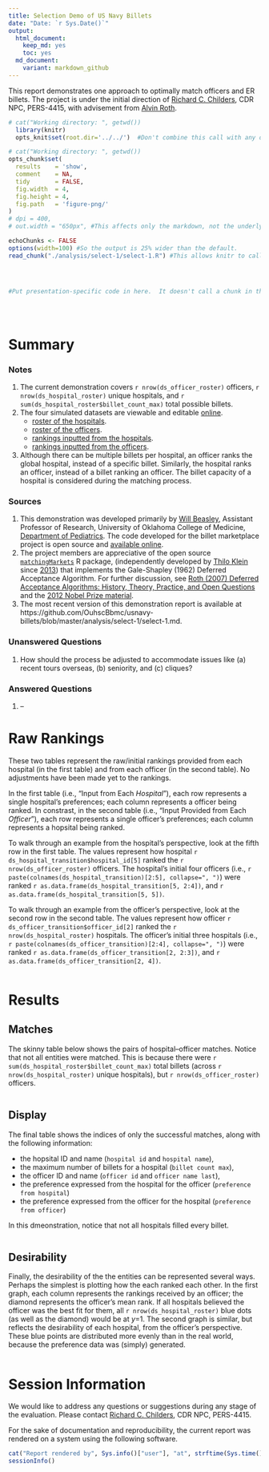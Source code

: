 ```yaml
---
title: Selection Demo of US Navy Billets
date: "Date: `r Sys.Date()`"
output:
  html_document:
    keep_md: yes
    toc: yes
  md_document:
    variant: markdown_github
---
```


This report demonstrates one approach to optimally match officers and ER billets.  The project is under the initial direction of [Richard C. Childers](mailto:richard.childers@navy.mil), CDR NPC, PERS-4415, with advisement from [Alvin Roth](http://web.stanford.edu/~alroth/).

<!--  Set the working directory to the repository's base directory; this assumes the report is nested inside of two directories.-->
```r
# cat("Working directory: ", getwd())
  library(knitr)
  opts_knit$set(root.dir='../../')  #Don't combine this call with any other chunk -especially one that uses file paths.
```

<!-- Set the report-wide options, and point to the external code file. -->
```r
# cat("Working directory: ", getwd())
opts_chunk$set(
  results    = 'show', 
  comment    = NA, 
  tidy       = FALSE,
  fig.width  = 4, 
  fig.height = 4, 
  fig.path   = 'figure-png/'
)
# dpi = 400,
# out.width = "650px", #This affects only the markdown, not the underlying png file.  The height will be scaled appropriately.

echoChunks <- FALSE
options(width=100) #So the output is 25% wider than the default.
read_chunk("./analysis/select-1/select-1.R") #This allows knitr to call chunks tagged in the underlying *.R file.
```

<!-- Load the sources.  Suppress the output when loading sources. --> 
```r
```

<!-- Load 'sourced' R files.  Suppress the output when loading packages. --> 
```r
```

<!-- Load any global functions and variables declared in the R file.  Suppress the output. --> 
```r
```

<!-- Declare any global functions specific to a Rmd output.  Suppress the output. --> 
```r
#Put presentation-specific code in here.  It doesn't call a chunk in the codebehind file.
```

<!-- Load the datasets.   -->
```r
```

<!-- Tweak the datasets.   -->
```r
```

```r
```

Summary
===========================================

### Notes 
1. The current demonstration covers `r nrow(ds_officer_roster)` officers, `r nrow(ds_hospital_roster)` unique hospitals, and `r sum(ds_hospital_roster$billet_count_max)` total possible billets.  
1. The four simulated datasets are viewable and editable [online](https://github.com/OuhscBbmc/usnavy-billets/tree/master/data-phi-free).
    * [roster of the hospitals](https://github.com/OuhscBbmc/usnavy-billets/blob/master/data-phi-free/raw/hospital-roster.csv).
    * [roster of the officers](https://github.com/OuhscBbmc/usnavy-billets/blob/master/data-phi-free/raw/officer-roster.csv).
    * [rankings inputted from the hospitals](https://github.com/OuhscBbmc/usnavy-billets/blob/master/data-phi-free/derived/hospital.csv).
    * [rankings inputted from the officers](https://github.com/OuhscBbmc/usnavy-billets/blob/master/data-phi-free/derived/officer.csv).
1. Although there can be multiple billets per hospital, an officer ranks the global hospital, instead of a specific billet.  Similarly, the hospital ranks an officer, instead of a billet ranking an officer.  The billet capacity of a hospital is considered during the matching process.

### Sources
1. This demonstration was developed primarily by [Will Beasley](http://ouhsc.edu/bbmc/team/), Assistant Professor of Research, University of Oklahoma College of Medicine, [Department of Pediatrics](http://www.oumedicine.com/pediatrics).  The code developed for the billet marketplace project is open source and [available online](https://github.com/OuhscBbmc/usnavy-billets).  
1. The project members are appreciative of the open source [`matchingMarkets`](https://cran.r-project.org/package=matchingMarkets) R package, (independently developed by [Thilo Klein](https://github.com/thiloklein) since [2013](https://github.com/thiloklein/matchingMarkets/commits/master)) that implements the Gale-Shapley (1962) Deferred Acceptance Algorithm. For further discussion, see [Roth (2007) Deferred Acceptance Algorithms: History, Theory, Practice, and
Open Questions](https://dash.harvard.edu/bitstream/handle/1/2579651/Roth_Deferred%20Acceptance.pdf) and the [2012 Nobel Prize material](http://www.nobelprize.org/nobel_prizes/economic-sciences/laureates/2012/press.html).
1. The most recent version of this demonstration report is available at https://github.com/OuhscBbmc/usnavy-billets/blob/master/analysis/select-1/select-1.md.

### Unanswered Questions

1. How should the process be adjusted to accommodate issues like (a) recent tours overseas, (b) seniority, and (c) cliques?

### Answered Questions

 1. --

# Raw Rankings

These two tables represent the raw/initial rankings provided from each hospital (in the first table) and from each officer (in the second table).  No adjustments have been made yet to the rankings.

In the first table (i.e., "Input from Each *Hospital*"), each row represents a single hospital's preferences; each column represents a officer being ranked.  In constrast, in the second table (i.e., "Input Provided from Each *Officer*"), each row represents a single officer's preferences; each column represents a hopsital being ranked.

To walk through an example from the hospital's perspective, look at the fifth row in the first table.  The values represent how hospital ```r ds_hospital_transition$hospital_id[5]``` ranked the `r nrow(ds_officer_roster)` officers.  The hospital's initial four officers (i.e., ```r paste(colnames(ds_hospital_transition)[2:5], collapse=", ")```) were ranked `r as.data.frame(ds_hospital_transition[5, 2:4])`, and `r as.data.frame(ds_hospital_transition[5, 5])`.

To walk through an example from the officer's perspective, look at the second row in the second table.    The values represent how officer ```r ds_officer_transition$officer_id[2]``` ranked the `r nrow(ds_hospital_roster)` hospitals.  The officer's initial three hospitals (i.e., ```r paste(colnames(ds_officer_transition)[2:4], collapse=", ")```) were ranked `r as.data.frame(ds_officer_transition[2, 2:3])`, and `r as.data.frame(ds_officer_transition[2, 4])`.

<!-- To walk through an example from the hospital's perspective, look at the fifth row in the first table.  The values represent how the `r nrow(ds_hospital_roster)` hospitals ranked officer ```r ds_hospital$officer_id[5]```.  The first four hospitals (i.e., ```r paste(colnames(ds_hospital)[2:5], collapse=", ")```) ranked officer ```r ds_hospital$officer_id[5]``` as `r as.data.frame(ds_hospital[5, 2:4])`, and `r as.data.frame(ds_hospital[5, 5])`.

To walk through an example from the officer's perspective, look at the second row in the second table.  The values represent how the `r nrow(ds_officer_roster)` officers ranked hospital ```r ds_officer$hospital_id[2]```.  The first four officers (i.e., ```r paste(colnames(ds_officer)[2:5], collapse=", ")```) ranked officer ```r ds_officer$hospital_id[2]``` as `r as.data.frame(ds_officer[2, 2:4])`, and `r as.data.frame(ds_officer[2, 5])`.-->

```r
```

Results
===========================================

Matches
-------------------------------------------

The skinny table below shows the pairs of hospital--officer matches.  Notice that not all entities were matched.  This is because there were `r sum(ds_hospital_roster$billet_count_max)` total billets (across `r nrow(ds_hospital_roster)` unique hospitals), but `r nrow(ds_officer_roster)` officers.
```r
```

Display
-------------------------------------------

The final table shows the indices of only the successful matches, along with the following information:

* the hopsital ID and name (`hospital id` and `hospital name`), 
* the maximum number of billets for a hospital (`billet count max`),
* the officer ID and name  (`officer id` and `officer name last`), 
* the preference expressed from the hospital for the officer (`preference from hospital`)
* the preference expressed from the officer for the hospital (`preference from officer`)

In this dmeonstration, notice that not all hospitals filled every billet.

```r
```


Desirability
-------------------------------------------

Finally, the desirability of the the entities can be represented several ways.  Perhaps the simplest is plotting how the each ranked each other.  In the first graph, each column represents the rankings received by an officer; the diamond represents the officer's mean rank.  If all hospitals believed the officer was the best fit for them, all `r nrow(ds_hospital_roster)` blue dots (as well as the diamond) would be at $y$=1.  The second graph is similar, but reflects the desirability of each hospital, from the officer's perspective.  These blue points are distributed more evenly than in the real world, because the preference data was (simply) generated.

```r
```


Session Information
===========================================
We would like to address any questions or suggestions during any stage of the evaluation. Please contact [Richard C. Childers](mailto:richard.childers@navy.mil), CDR NPC, PERS-4415.

For the sake of documentation and reproducibility, the current report was rendered on a system using the following software.

```r
cat("Report rendered by", Sys.info()["user"], "at", strftime(Sys.time(), "%Y-%m-%d, %H:%M %z"))
sessionInfo()
```
